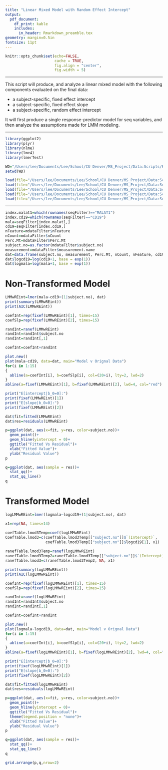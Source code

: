 ```yaml
---
title: "Linear Mixed Model with Random Effect Intercept"
output: 
  pdf_document:
    df_print: kable
    includes:
      in_header: Rmarkdown_preamble.tex
geometry: margin=0.5in
fontsize: 11pt
---
```


<!------------------------------------------------------------------------------>
<!--  ####  KNITR Setup & Script Information   #### -->
<!------------------------------------------------------------------------------>

<!--  ####  KNITR Specs   #### -->
```r
knitr::opts_chunk$set(echo=FALSE, 
                      cache = TRUE, 
                      fig.align = "center",
                      fig.width = 5)
```
***

<!--  ####  Description   #### -->
\begin{center}
\LARGE{\underline{\textbf{Description}}}
\end{center}

This script will produce, and analyze a linear mixed model with the following components evaluated on the final data:

* a subject-specific, fixed effect intercept
* a subject-specific, fixed effect slope
* a subject-specific, random effect intercept

It will first produce a single response-predictor model for seq variables, and then analyze the assumptions made for LMM modeling.

***

<!--  ####  Script Dependencies   #### -->

<!--  Packages -->  
```r
library(ggplot2)
library(plyr)
library(nlme)
library(lme4)
library(lmerTest)
```


<!--  Working Directory  -->       
```r
WD="/Users/lee/Documents/Lee/School/CU Denver/MS_Project/Data:Scripts/RBC/Modeling/LMMwREint"
setwd(WD)
```


<!-- Data  &  Variables -->       
```r
load(file="/Users/lee/Documents/Lee/School/CU Denver/MS_Project/Data:Scripts/FinalData/InitialModels/InterceptOnly/alldatFilter.RData")
load(file="/Users/lee/Documents/Lee/School/CU Denver/MS_Project/Data:Scripts/FinalData/InitialModels/InterceptOnly/flowFilter.RData")
load(file="/Users/lee/Documents/Lee/School/CU Denver/MS_Project/Data:Scripts/FinalData/InitialModels/InterceptOnly/indseqFilter.RData")
load(file="/Users/lee/Documents/Lee/School/CU Denver/MS_Project/Data:Scripts/FinalData/InitialModels/InterceptOnly/mdataFilter.RData")
load(file="/Users/lee/Documents/Lee/School/CU Denver/MS_Project/Data:Scripts/FinalData/InitialModels/InterceptOnly/seqFilter.RData")
```
***
<!------------------------------------------------------------------------------>


<!------------------------------------------------------------------------------>
<!-- Begin Script -->       
<!------------------------------------------------------------------------------>
```r
index.malat1=which(rownames(seqFilter)=="MALAT1")
index.cd19=which(rownames(seqFilter)=="CD19")
mala=seqFilter[index.malat1,]
cd19=seqFilter[index.cd19,]
nFeature=mdataFilter$nFeature
nCount=mdataFilter$nCount
Perc.Mt=mdataFilter$Perc.Mt
subject.no=as.factor(mdataFilter$subject.no)
measurement=mdataFilter$measurement.name
dat=data.frame(subject.no, measurement, Perc.Mt, nCount, nFeature, cd19, mala)
dat$logcd19=log(cd19+1, base = exp(1))
dat$logmala=log(mala+1, base = exp(1))
```

\vspace{10pt}

# Non-Transformed Model

```r
LMMwREint=lmer(mala~cd19+(1|subject.no), dat)
print(summary(LMMwREint))
print(AIC(LMMwREint))

coefInt=rep(fixef(LMMwREint)[1], times=15)
coefSlp=rep(fixef(LMMwREint)[2], times=15)

randInt=ranef(LMMwREint)
randInt=randInt$subject.no
randInt=randInt[,1]

coefInt=coefInt+randInt

plot.new()
plot(mala~cd19, data=dat, main="Model v Orignal Data")
for(i in 1:15)
{
  abline(a=coefInt[i], b=coefSlp[i], col=(20+i), lty=2, lwd=2)
}
abline(a=fixef(LMMwREint)[1], b=fixef(LMMwREint)[2], lwd=4, col="red")

print("E[intercept|b_0=0]:")
print(fixef(LMMwREint)[1])
print("E[slope|b_0=0]:")
print(fixef(LMMwREint)[2])

dat$fit=fitted(LMMwREint)
dat$res=residuals(LMMwREint)

p=ggplot(dat, aes(x=fit, y=res, color=subject.no))+
  geom_point()+
  geom_hline(yintercept = 0)+
  ggtitle("Fitted Vs Residual")+
  xlab("Fitted Value")+
  ylab("Residual Value")
p

q=ggplot(dat, aes(sample = res))+
  stat_qq()+
  stat_qq_line()
q
```


# Transformed Model
```r
logLMMwREint=lmer(logmala~logcd19+(1|subject.no), dat)

x1=rep(NA, times=14)

coefTable.lmod3Temp=coef(logLMMwREint)
CoefTable.lmod3=c(coefTable.lmod3Temp[["subject.no"]]$`(Intercept)`, 
                  coefTable.lmod3Temp[["subject.no"]]$logcd19[1], x1)
                  
ranefTable.lmod3Temp=ranef(logLMMwREint)
ranefTable.lmod3Temp2=ranefTable.lmod3Temp[["subject.no"]]$`(Intercept)`
ranefTable.lmod3=c(ranefTable.lmod3Temp2, NA, x1)

print(summary(logLMMwREint))
print(AIC(logLMMwREint))

coefInt=rep(fixef(logLMMwREint)[1], times=15)
coefSlp=rep(fixef(logLMMwREint)[2], times=15)

randInt=ranef(logLMMwREint)
randInt=randInt$subject.no
randInt=randInt[,1]

coefInt=coefInt+randInt

plot.new()
plot(logmala~logcd19, data=dat, main="Model v Orignal Data")
for(i in 1:15)
{
  abline(a=coefInt[i], b=coefSlp[i], col=(20+i), lty=2, lwd=2)
}
abline(a=fixef(logLMMwREint)[1], b=fixef(logLMMwREint)[2], lwd=4, col="red")

print("E[intercept|b_0=0]:")
print(fixef(logLMMwREint)[1])
print("E[slope|b_0=0]:")
print(fixef(logLMMwREint)[2])

dat$fit=fitted(logLMMwREint)
dat$res=residuals(logLMMwREint)

p=ggplot(dat, aes(x=fit, y=res, color=subject.no))+
  geom_point()+
  geom_hline(yintercept = 0)+
  ggtitle("Fitted Vs Residual")+
  theme(legend.position = "none")+
  xlab("Fitted Value")+
  ylab("Residual Value")
p

q=ggplot(dat, aes(sample = res))+
  stat_qq()+
  stat_qq_line()
q

grid.arrange(p,q,nrow=2)
```

<!------------------------------------------------------------------------------>
<!-- End Script -->       
<!------------------------------------------------------------------------------>


<!------------------------------------------------------------------------------>
<!-- Post-Script -->       
<!------------------------------------------------------------------------------>

<!-- Notes:        -->       

<!-- Compilation Errors -->       

<!-- Execution Errors -->

<!-- Next Scripts to Consider -->

<!------------------------------------------------------------------------------>

